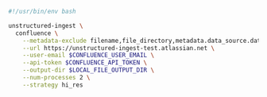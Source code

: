 ```bash Shell
#!/usr/bin/env bash

unstructured-ingest \
  confluence \
    --metadata-exclude filename,file_directory,metadata.data_source.date_processed \
    --url https://unstructured-ingest-test.atlassian.net \
    --user-email $CONFLUENCE_USER_EMAIL \
    --api-token $CONFLUENCE_API_TOKEN \
    --output-dir $LOCAL_FILE_OUTPUT_DIR \
    --num-processes 2 \
    --strategy hi_res
```
